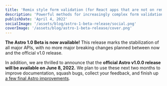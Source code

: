 ```yaml
---
title: 'Remix style form validation (for React apps that are not on remix)'
description: 'Powerful methods for increasingly complex form validation needs.'
publishDate: 'April 4, 2022'
socialImage: '/assets/blog/astro-1-beta-release/social.png'
coverImage: '/assets/blog/astro-1-beta-release/cover.png'
---
```


**The Astro 1.0 Beta is now available!** This release marks the stabilization of all major APIs, with no more major breaking changes planned between now and the official v1.0 release.

In addition, we are thrilled to announce that the **official Astro v1.0.0 release will be available on June 8, 2022.** We plan to use these next two months to improve documentation, squash bugs, collect your feedback, and finish up [a few final Astro improvements](https://github.com/withastro/rfcs/discussions/161).
